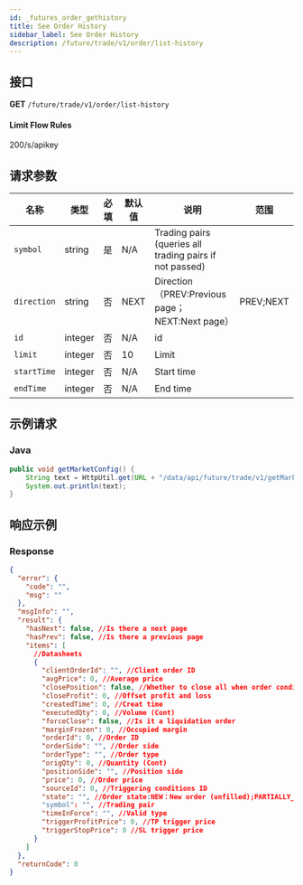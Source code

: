 ```yaml
---
id: _futures_order_gethistory
title: See Order History
sidebar_label: See Order History
description: /future/trade/v1/order/list-history
---
```


## 接口

**GET** `/future/trade/v1/order/list-history`

#### **Limit Flow Rules**

200/s/apikey

## 请求参数

| 名称 | 类型 | 必填 | 默认值 | 说明 | 范围 |
| --- | --- | --- | --- | --- | --- |
| `symbol` | string | 是 | N/A | Trading pairs (queries all trading pairs if not passed) |  |
| `direction` | string | 否 | NEXT | Direction（PREV:Previous page；NEXT:Next page） | PREV;NEXT |
| `id` | integer | 否 | N/A | id |  |
| `limit` | integer | 否 | 10 | Limit |  |
| `startTime` | integer | 否 | N/A | Start time |  |
| `endTime` | integer | 否 | N/A | End time |  |

## 示例请求

### Java

```java
public void getMarketConfig() {
	String text = HttpUtil.get(URL + "/data/api/future/trade/v1/getMarketConfig");
	System.out.println(text);
}
```

## 响应示例

### Response

```json
{
  "error": {
    "code": "",
    "msg": ""
  },
  "msgInfo": "",
  "result": {
    "hasNext": false, //Is there a next page
    "hasPrev": false, //Is there a previous page
    "items": [
      //Datasheets
      {
        "clientOrderId": "", //Client order ID
        "avgPrice": 0, //Average price
        "closePosition": false, //Whether to close all when order condition is triggered
        "closeProfit": 0, //Offset profit and loss
        "createdTime": 0, //Creat time
        "executedQty": 0, //Volume (Cont)
        "forceClose": false, //Is it a liquidation order
        "marginFrozen": 0, //Occupied margin
        "orderId": 0, //Order ID
        "orderSide": "", //Order side
        "orderType": "", //Order type
        "origQty": 0, //Quantity (Cont)
        "positionSide": "", //Position side
        "price": 0, //Order price
        "sourceId": 0, //Triggering conditions ID
        "state": "", //Order state:NEW：New order (unfilled);PARTIALLY_FILLED:Partial deal;PARTIALLY_CANCELED:Partial revocation;FILLED:Filled;CANCELED:Cancled;REJECTED:Order failed;EXPIRED：Expired
        "symbol": "", //Trading pair
        "timeInForce": "", //Valid type
        "triggerProfitPrice": 0, //TP trigger price
        "triggerStopPrice": 0 //SL trigger price
      }
    ]
  },
  "returnCode": 0
}
```
